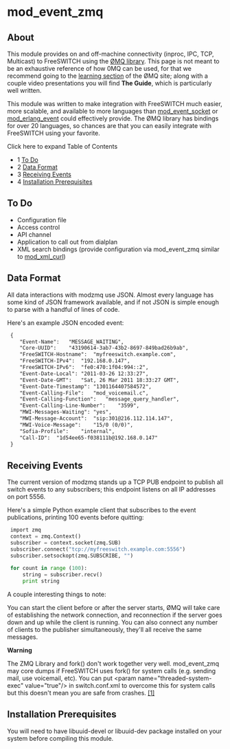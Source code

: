 
# mod_event_zmq 

 

## About

This module provides on and off-machine connectivity (inproc, IPC, TCP, Multicast) to FreeSWITCH using the [ØMQ library](http://www.zeromq.org/). This page is not meant to be an exhaustive reference of how 0MQ can be used, for that we recommend going to the [learning section](http://www.zeromq.org/intro:read-the-manual) of the ØMQ site; along with a couple video presentations you will find **The Guide**, which is particularly well written.

This module was written to make integration with FreeSWITCH much easier, more scalable, and available to more languages than [mod\_event\_socket](mod_event_socket_1048924.mdx#11-acl) or [mod\_erlang\_event](mod_erlang_event_1048926.mdx#api-) could effectively provide. The ØMQ library has bindings for over 20 languages, so chances are that you can easily integrate with FreeSWITCH using your favorite.

Click here to expand Table of Contents

* 1 [To Do](#to-do)
* 2 [Data Format](#data-format)
* 3 [Receiving Events](#receiving-events)
* 4 [Installation Prerequisites](#installation-prerequisites)

## To Do

* Configuration file
* Access control
* API channel
* Application to call out from dialplan
* XML search bindings (provide configuration via mod\_event\_zmq similar to [mod\_xml\_curl](./mod_xml_curl_1049001.mdx))

## Data Format

All data interactions with modzmq use JSON. Almost every language has some kind of JSON framework available, and if not JSON is simple enough to parse with a handful of lines of code.

Here's an example JSON encoded event:

```xml
 {
 	"Event-Name":	"MESSAGE_WAITING",
 	"Core-UUID":	"43190614-3ab7-43b2-8697-849bad26b9ab",
 	"FreeSWITCH-Hostname":	"myfreeswitch.example.com",
 	"FreeSWITCH-IPv4":	"192.168.0.147",
 	"FreeSWITCH-IPv6":	"fe0:470:1f04:994::2",
 	"Event-Date-Local":	"2011-03-26 12:33:27",
 	"Event-Date-GMT":	"Sat, 26 Mar 2011 18:33:27 GMT",
 	"Event-Date-Timestamp":	"1301164407584572",
 	"Event-Calling-File":	"mod_voicemail.c",
 	"Event-Calling-Function":	"message_query_handler",
 	"Event-Calling-Line-Number":	"3599",
 	"MWI-Messages-Waiting":	"yes",
 	"MWI-Message-Account":	"sip:301@216.112.114.147",
 	"MWI-Voice-Message":	"15/0 (0/0)",
 	"Sofia-Profile":	"internal",
 	"Call-ID":	"1d54ee65-f038111b@192.168.0.147"
 }
```

## Receiving Events

The current version of modzmq stands up a TCP PUB endpoint to publish all switch events to any subscribers; this endpoint listens on all IP addresses on port 5556.

Here's a simple Python example client that subscribes to the event publications, printing 100 events before quitting:

```py
 import zmq
 context = zmq.Context()
 subscriber = context.socket(zmq.SUB)
 subscriber.connect("tcp://myfreeswitch.example.com:5556")
 subscriber.setsockopt(zmq.SUBSCRIBE, "")
 
 for count in range (100):
     string = subscriber.recv()
     print string
```

A couple interesting things to note:

You can start the client before or after the server starts, ØMQ will take care of establishing the network connection, and reconnection if the server goes down and up while the client is running. You can also connect any number of clients to the publisher simultaneously, they'll all receive the same messages.

**Warning**

The ZMQ Library and fork() don't work together very well. mod\_event\_zmq may core dumps if FreeSWITCH uses fork() for system calls (e.g. sending mail, use voicemail, etc). You can put &lt;param name="threaded-system-exec" value="true"/> in switch.conf.xml to overcome this for system calls but this doesn't mean you are safe from crashes. [\[1\]](http://marc.info/?l=freeswitch-dev&m=135084884902442)

## Installation Prerequisites

You will need to have libuuid-devel or libuuid-dev package installed on your system before compiling this module.


